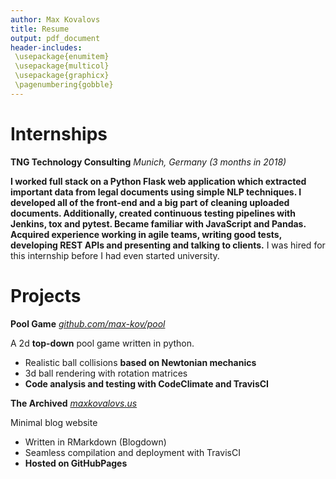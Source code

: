```yaml
---
author: Max Kovalovs
title: Resume
output: pdf_document
header-includes:
 \usepackage{enumitem}
 \usepackage{multicol}
 \usepackage{graphicx}
 \pagenumbering{gobble}
---
```


# Internships

__TNG Technology Consulting__ \hfill _Munich, Germany (3 months in 2018)_

__I worked full stack on a Python Flask web application which extracted important data from legal documents using simple NLP techniques. I developed all of the front-end and a big part of cleaning uploaded documents. Additionally, created continuous testing pipelines with Jenkins, tox and pytest. Became familiar with JavaScript and Pandas. Acquired experience working in agile teams, writing good tests, developing REST APIs and presenting and talking to clients.__ I was hired for this internship before I had even started university.

# Projects

__Pool Game__ \hfill _[github.com/max-kov/pool](https://github.com/max-kov/pool)_

A 2d __top-down__ pool game written in python.

+ Realistic ball collisions __based on Newtonian mechanics__
+ 3d ball rendering with rotation matrices
+ __Code analysis and testing with CodeClimate and TravisCI__

__The Archived__ \hfill _[maxkovalovs.us](https://maxkovalovs.us/)_

Minimal blog website

+ Written in RMarkdown (Blogdown)
+ Seamless compilation and deployment with TravisCI
+ __Hosted on GitHubPages__

\begin{multicols}{2}
\section{Extra-curricular}
\textbf{Progmeistars}\\
\textit{Riga, Latvia (2013-2016)}

$\bullet Programming\ Courses\\$
Took several programming courses at Progmeistars, where I learned the basics of programming. I did courses on graphics, OOP, algorithms and others.

$\bullet Junior\ IOI\ team\\$
We participated in many solo and team events. To prepare for olympiads we had weekly lessons where we've covered computer science topics like big O notation, sorting algorithms and trees.

\textbf{Nottingham Trent University}\\
\textit{Nottingham, UK (1 week in July 2017)}

Spent a week with PhD students developing a VR model of Nottingham. The model was made in unity engine and I was working on vehicle movement.
\vfill\null
\columnbreak
\section{Education}

\textbf{Imperial College London}\\
\textit{London, UK (2018-2021)}

Computing Beng.

\textbf{Chilwell Sixth Form}\\
\textit{Nottingham, UK (2016-2018)}

A*, A*, A and A in mathematics, physics, computing and further mathematics A-Levels, respectively. \textbf{Participated in hackathons and Olympiads.}
\end{multicols}
